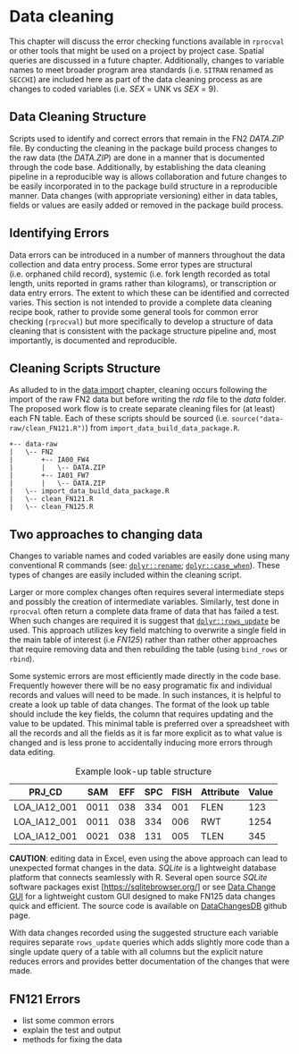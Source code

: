 # Data cleaning

This chapter will discuss the error checking functions available in `rprocval` or other tools that might be used on a project by project case. Spatial queries are discussed in a future chapter. Additionally, changes to variable names to meet broader program area standards (i.e. `SITRAN` renamed as `SECCHI`) are included here as part of the data cleaning process as are changes to coded variables (i.e. *SEX* = UNK vs *SEX* = 9).

## Data Cleaning Structure

Scripts used to identify and correct errors that remain in the FN2 *DATA.ZIP* file. By conducting the cleaning in the package build process changes to the raw data (the *DATA.ZIP*) are done in a manner that is documented through the code base. Additionally, by establishing the data cleaning pipeline in a reproducible way is allows collaboration and future changes to be easily incorporated in to the package build structure in a reproducible manner. Data changes (with appropriate versioning) either in data tables, fields or values are easily added or removed in the package build process.

## Identifying Errors

Data errors can be introduced in a number of manners throughout the data collection and data entry process. Some error types are structural (i.e. orphaned child record), systemic (i.e. fork length recorded as total length, units reported in grams rather than kilograms), or transcription or data entry errors. The extent to which these can be identified and corrected varies. This section is not intended to provide a complete data cleaning recipe book, rather to provide some general tools for common error checking (`rprocval`) but more specifically to develop a structure of data cleaning that is consistent with the package structure pipeline and, most importantly, is documented and reproducible.

## Cleaning Scripts Structure

As alluded to in the [data import](data-import.html) chapter, cleaning occurs following the import of the raw FN2 data but before writing the *rda* file to the *data* folder. The proposed work flow is to create separate cleaning files for (at least) each FN table. Each of these scripts should be sourced (i.e. `source("data-raw/clean_FN121.R")`) from `import_data_build_data_package.R`.

    +-- data-raw
    |   \-- FN2
    |       +-- IA00_FW4
    |       |   \-- DATA.ZIP
    |       +-- IA01_FW7
    |       |   \-- DATA.ZIP
    |   \-- import_data_build_data_package.R
    |   \-- clean_FN121.R
    |   \-- clean_FN125.R

## Two approaches to changing data

Changes to variable names and coded variables are easily done using many conventional R commands (see: [`dplyr::rename`](https://dplyr.tidyverse.org/reference/rename.html); [`dplyr::case_when`](https://dplyr.tidyverse.org/reference/case_when.html)). These types of changes are easily included within the cleaning script.

Larger or more complex changes often requires several intermediate steps and possibly the creation of intermediate variables. Similarly, test done in `rprocval` often return a complete data frame of data that has failed a test. When such changes are required it is suggest that [`dplyr::rows_update`](https://dplyr.tidyverse.org/reference/rows.html) be used. This approach utilizes key field matching to overwrite a single field in the main table of interest (i.e *FN125*) rather than rather other approaches that require removing data and then rebuilding the table (using `bind_rows` or `rbind`).

Some systemic errors are most efficiently made directly in the code base. Frequently however there will be no easy programatic fix and individual records and values will need to be made. In such instances, it is helpful to create a look up table of data changes. The format of the look up table should include the key fields, the column that requires updating and the value to be updated. This minimal table is preferred over a spreadsheet with all the records and all the fields as it is far more explicit as to what value is changed and is less prone to accidentally inducing more errors through data editing.

| PRJ_CD       | SAM  | EFF | SPC | FISH | Attribute | Value |
|--------------|------|-----|-----|------|-----------|-------|
| LOA_IA12_001 | 0011 | 038 | 334 | 001  | FLEN      | 123   |
| LOA_IA12_001 | 0011 | 038 | 334 | 006  | RWT       | 1254  |
| LOA_IA12_001 | 0021 | 038 | 131 | 005  | TLEN      | 345   |

: Example look-up table structure

**CAUTION**: editing data in Excel, even using the above approach can lead to unexpected format changes in the data. *SQLite* is a lightweight database platform that connects seamlessly with R. Several open source *SQLite* software packages exist [<https://sqlitebrowser.org/>] or see [Data Change GUI](Data-Change-GUI.html) for a lightweight custom GUI designed to make FN125 data changes quick and efficient. The source code is available on [DataChangesDB](https://github.com/HoldenJe/DataChangesDB) github page.

With data changes recorded using the suggested structure each variable requires separate `rows_update` queries which adds slightly more code than a single update query of a table with all columns but the explicit nature reduces errors and provides better documentation of the changes that were made.

## FN121 Errors

-   list some common errors
-   explain the test and output
-   methods for fixing the data
